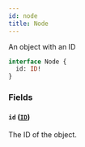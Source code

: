 ```yaml
---
id: node
title: Node
---
```


An object with an ID

```graphql
interface Node {
  id: ID!
}
```

### Fields

#### `id` ([`ID`](../../../developer/api-reference/scalars/id))

The ID of the object.
